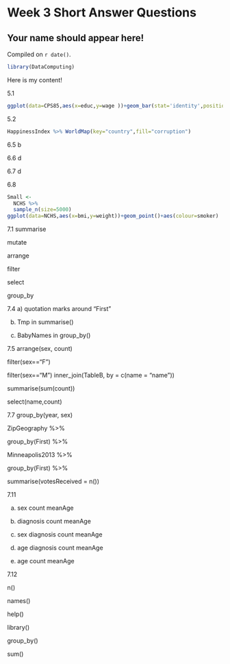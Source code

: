 # Week 3 Short Answer Questions

## Your name should appear here!

<!-- leave this material as is -->
Compiled on `r date()`.

```r
library(DataComputing)
```
<!-- put your content after this line -->

Here is my content!

5.1 
```r
ggplot(data=CPS85,aes(x=educ,y=wage ))+geom_bar(stat='identity',position='stack', width=.9)+ facet_wrap(~married,ncol=3)
```

5.2
```r
HappinessIndex %>% WorldMap(key="country",fill="corruption")
```

6.5
b

6.6
d

6.7
d

6.8
```r
Small <-
  NCHS %>%
  sample_n(size=5000)
ggplot(data=NCHS,aes(x=bmi,y=weight))+geom_point()+aes(colour=smoker)
```

7.1
summarise

mutate

arrange

filter

select

group_by


7.4
a) quotation marks around "First"

b) Tmp in summarise()

c) BabyNames in group_by()


7.5
arrange(sex, count)

filter(sex=="F")

filter(sex=="M") inner_join(TableB, by = c(name = "name"))

summarise(sum(count))

select(name,count)


7.7
group_by(year, sex)

ZipGeography %>%

group_by(First) %>%

Minneapolis2013 %>%

  group_by(First) %>%
  
  summarise(votesReceived = n())
  
  
7.11

a. sex count meanAge

b. diagnosis count meanAge

c. sex diagnosis count meanAge

d. age diagnosis count meanAge

e. age count meanAge


7.12

n()

names()

help()

library()

group_by()

sum()

